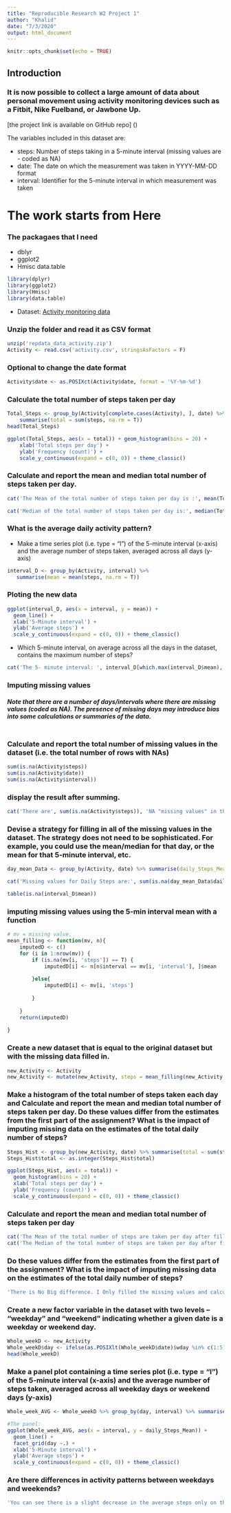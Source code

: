 ```yaml
---
title: "Reproducible Research W2 Project 1"
author: "Khalid"
date: "7/3/2020"
output: html_document
---
```


```r
knitr::opts_chunk$set(echo = TRUE)
```

## Introduction



### It is now possible to collect a large amount of data about personal movement using activity monitoring devices such as a Fitbit, Nike Fuelband, or Jawbone Up. 

[the project link is available on GitHub repo] () 

The variables included in this dataset are:

- steps: Number of steps taking in a 5-minute interval (missing values are - coded as \color{red}{\verb|NA|}NA)
- date: The date on which the measurement was taken in YYYY-MM-DD format
- interval: Identifier for the 5-minute interval in which measurement was taken

# The work starts from Here

### The packagaes that I need
- dblyr
- ggplot2
- Hmisc
data.table
```r
library(dplyr)
library(ggplot2)
library(Hmisc)
library(data.table)
```
* Dataset: [Activity monitoring data](https://d396qusza40orc.cloudfront.net/repdata%2Fdata%2Factivity.zip) 

### Unzip the folder and read it as CSV format
```r
unzip('repdata_data_activity.zip')
Activity <- read.csv('activity.csv', stringsAsFactors = F)

```

### Optional to change the date format 
```r

Activity$date <- as.POSIXct(Activity$date, format = '%Y-%m-%d')

```

### Calculate the total number of steps taken per day
```r
Total_Steps <- group_by(Activity[complete.cases(Activity), ], date) %>% 
    summarise(total = sum(steps, na.rm = T))
head(Total_Steps)
```

```r
ggplot(Total_Steps, aes(x = total)) + geom_histogram(bins = 20) + 
    xlab('Total steps per day') +
    ylab('Frequency (count)') + 
    scale_y_continuous(expand = c(0, 0)) + theme_classic()

```

### Calculate and report the **mean** and **median** total number of steps taken per day.
```r
cat('The Mean of the total number of steps taken per day is :', mean(Total_Steps$total))

cat('Median of the total number of steps taken per day is:', median(Total_Steps$total))

```

### What is the average daily activity pattern? 
- Make a time series plot (i.e. \color{red}{\verb|type = "l"|}type = "l") of the 5-minute interval (x-axis) and the average number of steps taken, averaged across all days (y-axis)


```r
interval_D <- group_by(Activity, interval) %>% 
   summarise(mean = mean(steps, na.rm = T))

```

### Ploting the new data

```r
ggplot(interval_D, aes(x = interval, y = mean)) +
  geom_line() +
  xlab('5-Minute interval') +
  ylab('Average steps') +
  scale_y_continuous(expand = c(0, 0)) + theme_classic() 

```


- Which 5-minute interval, on average across all the days in the dataset, contains the maximum number of steps?

```r
cat('The 5- minute interval: ', interval_D[which.max(interval_D$mean), ]$interval, 'which contains the maximum mean number of steps is: ', interval_D[which.max(interval_D$mean), ]$mean)
```


### Imputing missing values
##### Note that there are a number of days/intervals where there are missing values (coded as \color{red}{\verb|NA|}NA). The presence of missing days may introduce bias into some calculations or summaries of the data.

```r

```

### Calculate and report the total number of missing values in the dataset (i.e. the total number of rows with \color{red}{\verb|NA|}NAs)

```r
sum(is.na(Activity$steps))
sum(is.na(Activity$date))
sum(is.na(Activity$interval))
```

### display the result after summing.

```r
cat('There are', sum(is.na(Activity$steps)), 'NA "missing values" in the steps column!')
```

### Devise a strategy for filling in all of the missing values in the dataset. The strategy does not need to be sophisticated. For example, you could use the mean/median for that day, or the mean for that 5-minute interval, etc.

```r
day_mean_Data <- group_by(Activity, date) %>% summarise(daily_Steps_Mean = mean(steps))
```

```r
cat('Missing values for Daily Steps are:', sum(is.na(day_mean_Data$daily_Steps_Mean)))
```

```r
table(is.na(interval_D$mean))
```
### imputing missing values using the 5-min interval mean with a function

```r
# mv = missing value,
mean_filling <- function(mv, n){
    imputedD <- c()
    for (i in 1:nrow(mv)) {
        if (is.na(mv[i, 'steps']) == T) {
            imputedD[i] <- n[n$interval == mv[i, 'interval'], ]$mean
            
        }else{
            imputedD[i] <- mv[i, 'steps']
            
        }
        
    }
    return(imputedD)
    
}
```

### Create a new dataset that is equal to the original dataset but with the missing data filled in.

```r
new_Activity <- Activity
new_Activity <- mutate(new_Activity, steps = mean_filling(new_Activity, interval_D))
```



### Make a histogram of the total number of steps taken each day and Calculate and report the mean and median total number of steps taken per day. Do these values differ from the estimates from the first part of the assignment? What is the impact of imputing missing data on the estimates of the total daily number of steps?

```r
Steps_Hist <- group_by(new_Activity, date) %>% summarise(total = sum(steps))
Steps_Hist$total <- as.integer(Steps_Hist$total)

ggplot(Steps_Hist, aes(x = total)) +
  geom_histogram(bins = 20) + 
  xlab('Total steps per day') +
  ylab('Frequency (count)') +
  scale_y_continuous(expand = c(0, 0)) + theme_classic()
```


### Calculate and report the mean and median total number of steps taken per day

```r
cat('The Mean of the total number of steps are taken per day after filling the missing Values is :', mean(Steps_Hist$total)) 
cat('The Median of the total number of steps are taken per day after filling the missing Values is :', median(Steps_Hist$total)) 
```





### Do these values differ from the estimates from the first part of the assignment? What is the impact of imputing missing data on the estimates of the total daily number of steps?
```r
'There is No Big difference. I Only filled the missing values and calculate the mean and median'
```






### Create a new factor variable in the dataset with two levels – “weekday” and “weekend” indicating whether a given date is a weekday or weekend day.
```r
Whole_weekD <- new_Activity
Whole_weekD$day <- ifelse(as.POSIXlt(Whole_weekD$date)$wday %in% c(1:5), 'Weekday', 'Weekend')
head(Whole_weekD)
```







### Make a panel plot containing a time series plot (i.e. \color{red}{\verb|type = "l"|}type = "l") of the 5-minute interval (x-axis) and the average number of steps taken, averaged across all weekday days or weekend days (y-axis)
```r
Whole_week_AVG <- Whole_weekD %>% group_by(day, interval) %>% summarise(daily_Steps_Mean = mean(steps))

#The panel:
ggplot(Whole_week_AVG, aes(x = interval, y = daily_Steps_Mean)) +
  geom_line() +
  facet_grid(day ~.) + 
  xlab('5-Minute interval') +
  ylab('Average steps') +
  scale_y_continuous(expand = c(0, 0)) + theme_classic()
```





### Are there differences in activity patterns between weekdays and weekends?
```r
'You can see there is a slight decrease in the average steps only on the weekends'
```